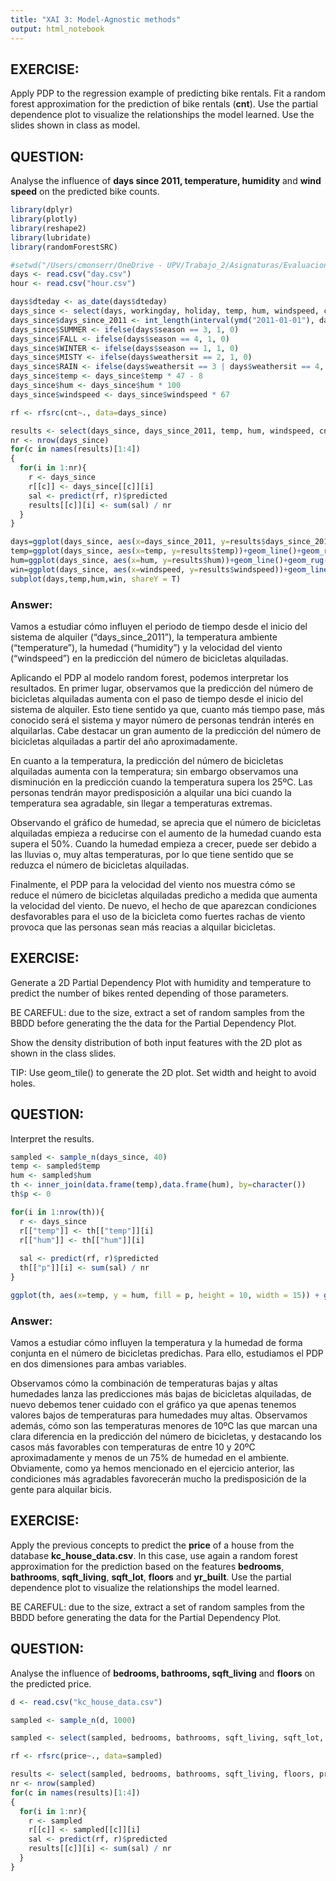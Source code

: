 ```yaml
---
title: "XAI 3: Model-Agnostic methods"
output: html_notebook
---
```


## EXERCISE:

Apply PDP to the regression example of predicting bike rentals. Fit a random forest approximation for the prediction of bike rentals (**cnt**). Use the partial dependence plot to visualize the relationships the model learned. Use the slides shown in class as model.  

## QUESTION:

Analyse the influence of **days since 2011, temperature, humidity** and **wind speed** on the predicted bike counts.


```r
library(dplyr)
library(plotly)
library(reshape2)
library(lubridate)
library(randomForestSRC)

#setwd("/Users/cmonserr/OneDrive - UPV/Trabajo_2/Asignaturas/Evaluacion de modelos/Practicas/Practica 3/Bike-Sharing-Dataset")
days <- read.csv("day.csv")
hour <- read.csv("hour.csv")

days$dteday <- as_date(days$dteday)
days_since <- select(days, workingday, holiday, temp, hum, windspeed, cnt)
days_since$days_since_2011 <- int_length(interval(ymd("2011-01-01"), days$dteday)) / (3600*24)
days_since$SUMMER <- ifelse(days$season == 3, 1, 0)
days_since$FALL <- ifelse(days$season == 4, 1, 0)
days_since$WINTER <- ifelse(days$season == 1, 1, 0)
days_since$MISTY <- ifelse(days$weathersit == 2, 1, 0)
days_since$RAIN <- ifelse(days$weathersit == 3 | days$weathersit == 4, 1, 0)
days_since$temp <- days_since$temp * 47 - 8
days_since$hum <- days_since$hum * 100
days_since$windspeed <- days_since$windspeed * 67

rf <- rfsrc(cnt~., data=days_since)

results <- select(days_since, days_since_2011, temp, hum, windspeed, cnt)
nr <- nrow(days_since)
for(c in names(results)[1:4])
{
  for(i in 1:nr){
    r <- days_since
    r[[c]] <- days_since[[c]][i]
    sal <- predict(rf, r)$predicted
    results[[c]][i] <- sum(sal) / nr
  }
}


```

```r
days=ggplot(days_since, aes(x=days_since_2011, y=results$days_since_2011))+geom_line()+geom_rug(sides='b')
temp=ggplot(days_since, aes(x=temp, y=results$temp))+geom_line()+geom_rug(sides='b')
hum=ggplot(days_since, aes(x=hum, y=results$hum))+geom_line()+geom_rug(sides='b')
win=ggplot(days_since, aes(x=windspeed, y=results$windspeed))+geom_line()+geom_rug(sides='b',)
subplot(days,temp,hum,win, shareY = T)
```

### Answer:

Vamos a estudiar cómo influyen el periodo de tiempo desde el inicio del sistema de alquiler ("days_since_2011"), la temperatura ambiente ("temperature"), la humedad ("humidity") y la velocidad del viento ("windspeed") en la predicción del número de bicicletas alquiladas.

Aplicando el PDP al modelo random forest, podemos interpretar los resultados. En primer lugar, observamos que la predicción del número de bicicletas alquiladas aumenta con el paso de tiempo desde el inicio del sistema de alquiler. Esto tiene sentido ya que, cuanto más tiempo pase, más conocido será el sistema y mayor número de personas tendrán interés en alquilarlas. Cabe destacar un gran aumento de la  predicción del número de bicicletas alquiladas a partir del año aproximadamente.

En cuanto a la temperatura, la predicción del número de bicicletas alquiladas aumenta con la temperatura; sin embargo observamos una disminución en la predicción cuando la temperatura supera los 25ºC. Las personas tendrán mayor predisposición a alquilar una bici cuando la temperatura sea agradable, sin llegar a temperaturas extremas.

Observando el gráfico de humedad, se aprecia que el número de bicicletas alquiladas empieza a reducirse con el aumento de la humedad cuando esta supera el 50%. Cuando la humedad empieza a crecer, puede ser debido a las lluvias o, muy altas temperaturas, por lo que tiene sentido que se reduzca el número de bicicletas alquiladas.

Finalmente, el PDP para la velocidad del viento nos muestra cómo se reduce el número de bicicletas alquiladas predicho a medida que aumenta la velocidad del viento. De nuevo, el hecho de que aparezcan condiciones desfavorables para el uso de la bicicleta como fuertes rachas de viento provoca que las personas sean más reacias a alquilar bicicletas.


## EXERCISE:

Generate a 2D Partial Dependency Plot with humidity and temperature to predict the number of bikes rented depending of those parameters.

BE CAREFUL: due to the size, extract a set of random samples from the BBDD before generating the the data for the Partial Dependency Plot. 

Show the density distribution of both input features with the 2D plot as shown in the class slides. 

TIP: Use geom_tile() to generate the 2D plot. Set width and height to avoid holes. 

## QUESTION:

Interpret the results.


```r

sampled <- sample_n(days_since, 40)
temp <- sampled$temp
hum <- sampled$hum
th <- inner_join(data.frame(temp),data.frame(hum), by=character())
th$p <- 0

for(i in 1:nrow(th)){
  r <- days_since
  r[["temp"]] <- th[["temp"]][i]
  r[["hum"]] <- th[["hum"]][i]
  
  sal <- predict(rf, r)$predicted
  th[["p"]][i] <- sum(sal) / nr
}

```

```r
ggplot(th, aes(x=temp, y = hum, fill = p, height = 10, width = 15)) + geom_tile() + geom_rug()+scale_fill_continuous(guide="colourbar", name="Number of bikes", )
```

### Answer:

Vamos a estudiar cómo influyen la temperatura y la humedad de forma conjunta en el número de bicicletas predichas. Para ello, estudiamos el PDP en dos dimensiones para ambas variables.

Observamos cómo la combinación de temperaturas bajas y altas humedades lanza las predicciones más bajas de bicicletas alquiladas, de nuevo debemos tener cuidado con el gráfico ya que apenas tenemos valores bajos de temperaturas para humedades muy altas. Observamos además, cómo son las temperaturas menores de 10ºC las que marcan una clara diferencia en la predicción del número de bicicletas, y destacando los casos más favorables con temperaturas de entre 10 y 20ºC aproximadamente y menos de un 75% de humedad en el ambiente. Obviamente, como ya hemos mencionado en el ejercicio anterior, las condiciones más agradables favorecerán mucho la predisposición de la gente para alquilar bicis.


## EXERCISE:

Apply the previous concepts to predict the **price** of a house from the database **kc_house_data.csv**. In this case, use again a random forest approximation for the prediction based on the features **bedrooms**, **bathrooms**, **sqft_living**, **sqft_lot**, **floors** and **yr_built**. 
Use the partial dependence plot to visualize the relationships the model learned.

BE CAREFUL: due to the size, extract a set of random samples from the BBDD before generating the data for the Partial Dependency Plot. 

## QUESTION:

Analyse the influence of **bedrooms, bathrooms, sqft_living** and **floors** on the predicted price.


```r

d <- read.csv("kc_house_data.csv")

sampled <- sample_n(d, 1000)

sampled <- select(sampled, bedrooms, bathrooms, sqft_living, sqft_lot, floors, yr_built, price)

rf <- rfsrc(price~., data=sampled)

results <- select(sampled, bedrooms, bathrooms, sqft_living, floors, price)
nr <- nrow(sampled)
for(c in names(results)[1:4])
{
  for(i in 1:nr){
    r <- sampled
    r[[c]] <- sampled[[c]][i]
    sal <- predict(rf, r)$predicted
    results[[c]][i] <- sum(sal) / nr
  }
}

```